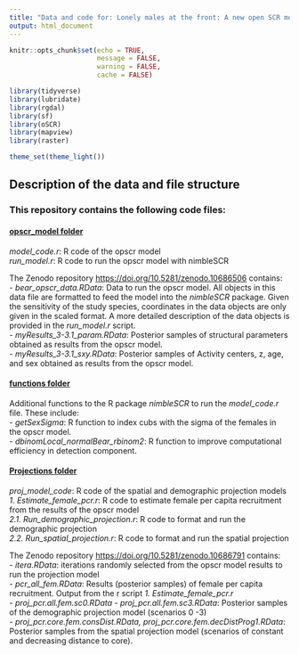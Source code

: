 ```yaml
---
title: "Data and code for: Lonely males at the front: A new open SCR model reveals the spatial sex-age structure of an expanding brown bear population. Submitted to Ecography (2024)"
output: html_document
---
```

```r
knitr::opts_chunk$set(echo = TRUE,
                      message = FALSE,
                      warning = FALSE,
                      cache = FALSE)

library(tidyverse)
library(lubridate)
library(rgdal)
library(sf)
library(oSCR)
library(mapview) 
library(raster)

theme_set(theme_light())
``` 

## Description of the data and file structure

### This repository contains the following code files:
#### <ins>opscr_model folder</ins>
*model_code.r*: R code of the opscr model  
*run_model.r*: R code to run the opscr model with nimbleSCR  

The Zenodo repository [https://doi.org/10.5281/zenodo.10686506](https://doi.org/10.5281/zenodo.10686506) contains:  
- *bear_opscr_data.RData*: Data to run the opscr model. All objects in this data file are formatted to feed the model into the *nimbleSCR* package. Given the sensitivity of the study species, coordinates in the data objects are only given in the scaled format. A more detailed description of the data objects is provided in the *run_model.r* script.  
- *myResults_3-3.1_param.RData*: Posterior samples of structural parameters obtained as results from the opscr model.  
- *myResults_3-3.1_sxy.RData*: Posterior samples of Activity centers, z, age, and sex obtained as results from the opscr model.  

#### <ins>functions folder</ins>
Additional functions to the R package *nimbleSCR* to run the *model_code.r* file. These include:  
- *getSexSigma*: R function to index cubs with the sigma of the females in the opscr model.  
- *dbinomLocal_normalBear_rbinom2*: R function to improve computational efficiency in detection component.  
  
#### <ins>Projections folder</ins>  
*proj_model_code*: R code of the spatial and demographic projection models  
*1. Estimate_female_pcr.r*: R code to estimate female per capita recruitment from the results of the opscr model  
*2.1. Run_demographic_projection.r*: R code to format and run the demographic projection  
*2.2. Run_spatial_projection.r*:  R code to format and run the spatial projection  


The Zenodo repository [https://doi.org/10.5281/zenodo.10686791](https://doi.org/10.5281/zenodo.10686791) contains:  
- *itera.RData*: iterations randomly selected from the opscr model results to run the projection model  
- *pcr_all_fem.RData*: Results (posterior samples) of female per capita recruitment. Output from the r script *1. Estimate_female_pcr.r*  
- *proj_pcr.all.fem.sc0.RData - proj_pcr.all.fem.sc3.RData*: Posterior samples of the demographic projection model (scenarios 0 -3)  
- *proj_pcr.core.fem.consDist.RData, proj_pcr.core.fem.decDistProg1.RData*: Posterior samples from the spatial projection model (scenarios of constant and decreasing distance to core).  